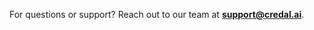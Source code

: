 
For questions or support? Reach out to our team at **[support@credal.ai](mailto:support@credal.ai)**.
